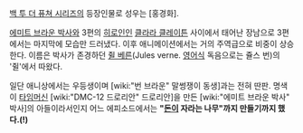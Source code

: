 [[백 투 더 퓨쳐 시리즈]]의 등장인물로 성우는 [홍경화].

[[에미트 브라운 박사]]와 3편의 [[히로인]]인 [[클라라 클레이튼]] 사이에서 태어난 장남으로 3편에서는 마지막에 모습만 드러냈다. 이후 애니메이션에서는 거의 주역급으로 비중이 상승한다. 이름은 박사가 존경하던 [[쥘 베른]](Jules verne. [[영어]]식 독음으로는 쥴스 번)의 '쥘'에서 따왔다.

일단 애니상에서는 우등생이며 [wiki:"번 브라운" 말썽쟁이 동생]과는 전혀 딴판. 명색이 [[타임머신]] [wiki:"DMC-12 드로리안" 드로리안]을 만든 [wiki:"에미트 브라운 박사" 박사]의 아들이라서인지 어느 에피소드에서는 '''"[[돈]]이 자라는 나무"까지 만들기까지 했다.(!)'''
